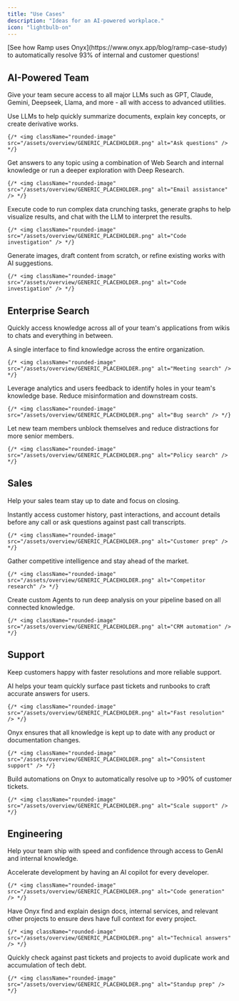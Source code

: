 ```yaml
---
title: "Use Cases"
description: "Ideas for an AI-powered workplace."
icon: "lightbulb-on"
---
```


<Tip>
  [See how Ramp uses Onyx](https://www.onyx.app/blog/ramp-case-study)
  to automatically resolve 93% of internal and customer questions!
</Tip>

## AI-Powered Team

Give your team secure access to all major LLMs such as GPT, Claude, Gemini, Deepseek, Llama,
and more - all with access to advanced utilities.

<AccordionGroup>
  <Accordion title="Chat with uploaded files and URLs">
    Use LLMs to help quickly summarize documents, explain key concepts, or create derivative works.

    {/* <img className="rounded-image" src="/assets/overview/GENERIC_PLACEHOLDER.png" alt="Ask questions" /> */}
  </Accordion>

  <Accordion title="Access up to date information">
    Get answers to any topic using a combination of Web Search and internal knowledge or run a deeper exploration with
    Deep Research.

    {/* <img className="rounded-image" src="/assets/overview/GENERIC_PLACEHOLDER.png" alt="Email assistance" /> */}
  </Accordion>

  <Accordion title="Run data analysis">
    Execute code to run complex data crunching tasks, generate graphs to help visualize results,
    and chat with the LLM to interpret the results.

    {/* <img className="rounded-image" src="/assets/overview/GENERIC_PLACEHOLDER.png" alt="Code investigation" /> */}
  </Accordion>

  <Accordion title="Generate mockups and accelerate creative work">
    Generate images, draft content from scratch, or refine existing works with AI suggestions.

    {/* <img className="rounded-image" src="/assets/overview/GENERIC_PLACEHOLDER.png" alt="Code investigation" /> */}
  </Accordion>
</AccordionGroup>

## Enterprise Search

Quickly access knowledge across all of your team's applications from wikis to chats and everything in between.

<AccordionGroup>
  <Accordion title="Find documents in seconds">
    A single interface to find knowledge across the entire organization.

    {/* <img className="rounded-image" src="/assets/overview/GENERIC_PLACEHOLDER.png" alt="Meeting search" /> */}
  </Accordion>

  <Accordion title="Identify opportunities in knowledge management">
    Leverage analytics and users feedback to identify holes in your team's knowledge base.
    Reduce misinformation and downstream costs.

    {/* <img className="rounded-image" src="/assets/overview/GENERIC_PLACEHOLDER.png" alt="Bug search" /> */}
  </Accordion>

  <Accordion title="Accelerate teammate onboarding">
    Let new team members unblock themselves and reduce distractions for more senior members.

    {/* <img className="rounded-image" src="/assets/overview/GENERIC_PLACEHOLDER.png" alt="Policy search" /> */}
  </Accordion>
</AccordionGroup>

## Sales

Help your sales team stay up to date and focus on closing.

<AccordionGroup>
  <Accordion title="Get up to speed before customer calls">
    Instantly access customer history, past interactions,
    and account details before any call or ask questions against past call transcripts.

    {/* <img className="rounded-image" src="/assets/overview/GENERIC_PLACEHOLDER.png" alt="Customer prep" /> */}
  </Accordion>

  <Accordion title="Investigate competitors with Deep Research">
    Gather competitive intelligence and stay ahead of the market.

    {/* <img className="rounded-image" src="/assets/overview/GENERIC_PLACEHOLDER.png" alt="Competitor research" /> */}
  </Accordion>

  <Accordion title="Analyze your sales pipeline">
    Create custom Agents to run deep analysis on your pipeline based on all connected knowledge.

    {/* <img className="rounded-image" src="/assets/overview/GENERIC_PLACEHOLDER.png" alt="CRM automation" /> */}
  </Accordion>
</AccordionGroup>

## Support

Keep customers happy with faster resolutions and more reliable support.

<AccordionGroup>
  <Accordion title="Resolve customer requests faster">
    AI helps your team quickly surface past tickets and runbooks to craft accurate answers for users.

    {/* <img className="rounded-image" src="/assets/overview/GENERIC_PLACEHOLDER.png" alt="Fast resolution" /> */}
  </Accordion>

  <Accordion title="Provide more correct answers">
    Onyx ensures that all knowledge is kept up to date with any product or documentation changes.

    {/* <img className="rounded-image" src="/assets/overview/GENERIC_PLACEHOLDER.png" alt="Consistent support" /> */}
  </Accordion>

  <Accordion title="Automate handling of repeat questions">
    Build automations on Onyx to automatically resolve up to >90% of customer tickets.

    {/* <img className="rounded-image" src="/assets/overview/GENERIC_PLACEHOLDER.png" alt="Scale support" /> */}
  </Accordion>
</AccordionGroup>

## Engineering

Help your team ship with speed and confidence through access to GenAI and internal knowledge.

<AccordionGroup>
  <Accordion title="Generate code and explain technical concepts">
    Accelerate development by having an AI copilot for every developer.

    {/* <img className="rounded-image" src="/assets/overview/GENERIC_PLACEHOLDER.png" alt="Code generation" /> */}
  </Accordion>

  <Accordion title="Learn about internal APIs, libraries, and technical specs">
    Have Onyx find and explain design docs, internal services,
    and relevant other projects to ensure devs have full context for every project.

    {/* <img className="rounded-image" src="/assets/overview/GENERIC_PLACEHOLDER.png" alt="Technical answers" /> */}
  </Accordion>

  <Accordion title="Reduce repeat work">
    Quickly check against past tickets and projects to avoid duplicate work and accumulation of tech debt.

    {/* <img className="rounded-image" src="/assets/overview/GENERIC_PLACEHOLDER.png" alt="Standup prep" /> */}
  </Accordion>
</AccordionGroup>
